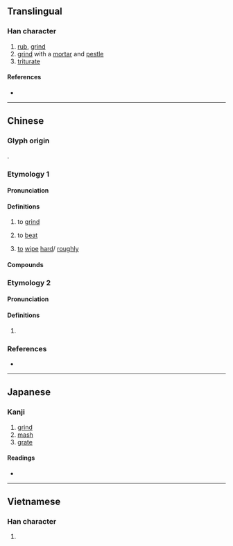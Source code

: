 {{character info}}
==Translingual==

===Han character===
{{Han char|rn=64|rad=手|as=13|sn=16|four=51063|canj=QMBW|ids=⿰扌雷}}

# [[rub]], [[grind]]
# [[grind]] with a [[mortar]] and [[pestle]]
# [[triturate]]

====References====
* {{Han ref|kx=0457.270|dkj=12783|dj=0806.110|hdz=31967.100|uh=64C2|ud=25794|bh=BEDD|bd=48861}}

----

==Chinese==
{{zh-forms}}

===Glyph origin===
{{Han etym}}
{{Han compound|手|雷|ls=psc|c1=s|c2=p|t1=hand}}.

===Etymology 1===

====Pronunciation====
{{zh-pron
|m=léi
|c=leoi4
|h=pfs=lùi
|md=
|mn=lûi
|w=
|mc=
|oc=y
|cat=
}}

====Definitions====
{{zh-hanzi}}

# to [[grind]]
#: {{zh-x|擂{léi}茶|ground tea}}
# to [[beat]]
#: {{zh-x|擂{léi}鼓|to beat the drums of war}}
# {{lb|zh|Hakka}} [[to]] [[wipe]] [[hard]]/ [[roughly]]

====Compounds====
{{zh-der|大吹大擂|吹擂|擂槌|擂鼓三通|擂缽|擺擂臺|揚幡擂鼓|擂天倒地|擂臺賽|發擂|擂臺|擂鼓鳴金|擂鼓|搖旗擂鼓|擂家|打擂臺|擂鼓篩鑼|自吹自擂}}

===Etymology 2===

====Pronunciation====
{{zh-pron
|m=lèi,léi,1nb=standard in Mainland; variant in Taiwan,2nb=standard in Taiwan
|c=leoi4
|h=pfs=lùi
|md=
|mn=lûi
|w=
|mc=
|oc=y
|cat=
}}

====Definitions====
{{zh-hanzi}}

# {{zh-only used in|擂臺}}

===References===
* {{R:twedu|A01684}}

----

==Japanese==

===Kanji===
{{ja-kanji|grade=|rs=手13}}

# [[grind]]
# [[mash]]
# [[grate]]

====Readings====
* {{ja-readings
|goon=らい
|kanon=らい
|kun=す-る
}}

----

==Vietnamese==

===Han character===
{{vi-readings|reading=lôi, soi|rs=手13}}

# {{rfdef|vi|sort=手13}}